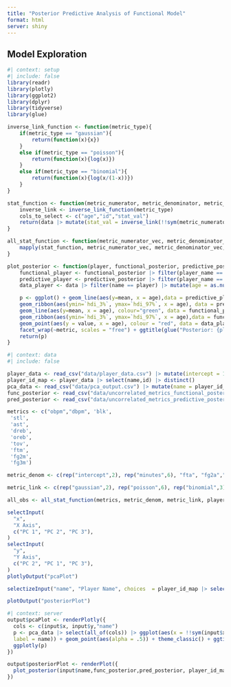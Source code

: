 ```yaml
---
title: "Posterior Predictive Analysis of Functional Model"
format: html
server: shiny
---
```


## Model Exploration

```r
#| context: setup
#| include: false
library(readr)
library(plotly)
library(ggplot2)
library(dplyr)
library(tidyverse)
library(glue)

inverse_link_function <- function(metric_type){
    if(metric_type == "gaussian"){
        return(function(x){x})
    }
    else if(metric_type == "poisson"){
        return(function(x){log(x)})
    }
    else if(metric_type == "binomial"){
        return(function(x){log(x/(1-x))})
    }
}

stat_function <- function(metric_numerator, metric_denominator, metric_type,data){
    inverse_link <- inverse_link_function(metric_type)
    cols_to_select <- c("age","id","stat_val")
    return(data |> mutate(stat_val = inverse_link(!!sym(metric_numerator)/!!sym(metric_denominator))) |> select(all_of(cols_to_select)) |> pivot_wider(names_from = "age", values_from = "stat_val", names_sort = T) |> pivot_longer(!id,names_to = "age") |> mutate(metric = metric_numerator))
}

all_stat_function <- function(metric_numerator_vec, metric_denominator_vec,metric_type_vec,data){
    mapply(stat_function, metric_numerator_vec, metric_denominator_vec,metric_type_vec,MoreArgs = list(data), SIMPLIFY = F) |> as.list() |> bind_rows()
}

plot_posterior <- function(player, functional_posterior, predictive_posterior, data){
    functional_player <- functional_posterior |> filter(player_name == player) |> mutate(age = as.numeric(age))
    predictive_player <- predictive_posterior |> filter(player_name == player) |> mutate(age = as.numeric(age))
    data_player <- data |> filter(name == player) |> mutate(age = as.numeric(age))

    p <- ggplot() + geom_line(aes(y=mean, x = age),data = predictive_player, colour="blue") + scale_linetype_manual(name = "Predicted") +
    geom_ribbon(aes(ymin=`hdi_3%`, ymax=`hdi_97%`, x = age), data = predictive_player,alpha=0.2, fill = "blue") + 
    geom_line(aes(y=mean, x = age), colour="green", data = functional_player) + scale_linetype_manual(name = "Functional") + 
    geom_ribbon(aes(ymin=`hdi_3%`, ymax=`hdi_97%`, x = age),data = functional_player, alpha=0.2, fill = "green") + 
    geom_point(aes(y = value, x = age), colour = "red", data = data_player) + scale_color_manual( name = "Observed") + 
    facet_wrap(~metric, scales = "free") + ggtitle(glue("Posterior: {player}"))
    return(p)
}
```

```r
#| context: data
#| include: false

player_data <- read_csv("data/player_data.csv") |> mutate(intercept = 1) |> filter( age <= 38)
player_id_map <- player_data |> select(name,id) |> distinct()
pca_data <- read_csv("data/pca_output.csv") |> mutate(name = player_id_map$name)
func_posterior <- read_csv("data/uncorrelated_metrics_functional_posterior.csv")  
pred_posterior <- read_csv("data/uncorrelated_metrics_predictive_posterior.csv")

metrics <- c("obpm","dbpm", 'blk',
 'stl',
 'ast',
 'dreb',
 'oreb',
 'tov',
 'ftm',
 'fg2m',
 'fg3m')

metric_denom <- c(rep("intercept",2), rep("minutes",6), "fta", "fg2a","fg3a")

metric_link <- c(rep("gaussian",2), rep("poisson",6), rep("binomial",3))

all_obs <- all_stat_function(metrics, metric_denom, metric_link, player_data)


```

```r
selectInput(
  "x",
  "X Axis",
  c("PC 1", "PC 2", "PC 3"),
)
selectInput(
  "y",
  "Y Axis",
  c("PC 2", "PC 1", "PC 3"),
)
plotlyOutput("pcaPlot")

selectizeInput("name", "Player Name", choices  = player_id_map |> select(name) )

plotOutput("posteriorPlot")
```

```r
#| context: server
output$pcaPlot <- renderPlotly({
  cols <- c(input$x, input$y,"name")
  p <- pca_data |> select(all_of(cols)) |> ggplot(aes(x = !!sym(input$x), y = !!sym(input$y), 
  label = name)) + geom_point(aes(alpha = .5)) + theme_classic() + ggtitle("Principal Components")
  ggplotly(p)
})

output$posteriorPlot <- renderPlot({
  plot_posterior(input$name,func_posterior,pred_posterior, player_id_map |> inner_join(all_obs))
})

```